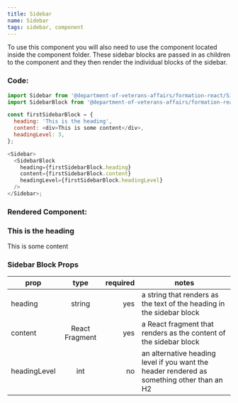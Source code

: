 ```yaml
---
title: Sidebar
name: Sidebar
tags: sidebar, component
---
```


To use this component you will also need to use the <SidebarBlock />
component located inside the <Sidebar /> component folder.
These sidebar blocks are passed in as children to the <Sidebar />
component and they then render the individual blocks of the sidebar.

### Code:

```javascript
import Sidebar from '@department-of-veterans-affairs/formation-react/Sidebar';
import SidebarBlock from '@department-of-veterans-affairs/formation-react/SidebarBlock';

const firstSidebarBlock = {
  heading: 'This is the heading',
  content: <div>This is some content</div>,
  headingLevel: 3,
};

<Sidebar>
  <SidebarBlock
    heading={firstSidebarBlock.heading}
    content={firstSidebarBlock.content}
    headingLevel={firstSidebarBlock.headingLevel}
  />
</Sidebar>;
```

### Rendered Component:

<div class="vads-l-col--12 medium-screen:vads-l-col--4">
  <div class="medium-screen:vads-u-padding-left--4">
    <div class="vads-u-margin-bottom--5">
      <h3 class="vads-u-margin-top--0 vads-u-padding-bottom--1p5 vads-u-border-bottom--3px vads-u-border-color--primary">
        This is the heading
      </h3>
      <div>This is some content</div>
    </div>
  </div>
</div>

### Sidebar Block Props

| prop         |      type      | required | notes                                                                                      |
| ------------ | :------------: | -------: | ------------------------------------------------------------------------------------------ |
| heading      |     string     |      yes | a string that renders as the text of the heading in the sidebar block                      |
| content      | React Fragment |      yes | a React fragment that renders as the content of the sidebar block                          |
| headingLevel |      int       |       no | an alternative heading level if you want the header rendered as something other than an H2 |
